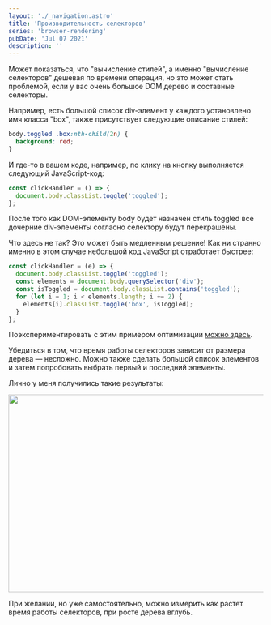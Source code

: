 ```yaml
---
layout: './_navigation.astro'
title: 'Производительность селекторов'
series: 'browser-rendering'
pubDate: 'Jul 07 2021'
description: ''
---
```



Может показаться, что "вычисление стилей", а именно "вычисление селекторов" дешевая по времени операция, но это может стать проблемой, если у вас очень большое DOM дерево и составные селекторы.

Например, есть большой список div-элемент у каждого установлено имя класса "box", также присутствует следующие описание стилей:

```css
body.toggled .box:nth-child(2n) {
  background: red;
}
```

И где-то в вашем коде, например, по клику на кнопку выполняется следующий JavaScript-код:

```js
const clickHandler = () => {
  document.body.classList.toggle('toggled');
};
```

После того как DOM-элементу body будет назначен стиль toggled все дочерние div-элементы согласно селектору будут перекрашены.

Что здесь не так? Это может быть медленным решение!
Как ни странно именно в этом случае небольшой код JavaScript отработает быстрее:

```js
const clickHandler = (e) => {
  document.body.classList.toggle('toggled');
  const elements = document.body.querySelector('div');
  const isToggled = document.body.classList.contains('toggled');
  for (let i = 1; i < elements.length; i += 2) {
    elements[i].classList.toggle('box', isToggled);
  }
};
```

Поэкспериментировать с этим примером оптимизации [можно здесь](http://udacity.github.io/60fps/lesson5/recalcStyles/index-slow.html).

Убедиться в том, что время работы селекторов зависит от размера дерева — несложно. Можно также сделать большой список элементов и затем попробовать выбрать первый и последний элементы.

Лично у меня получились такие результаты:

<Img
  src="/assets/posts/2021/browser-rendering-selectors-performance/selectors-performance.jpg"
  width="1280"
  height="390"
/>

При желании, но уже самостоятельно, можно измерить как растет время работы селекторов, при росте дерева вглубь.
